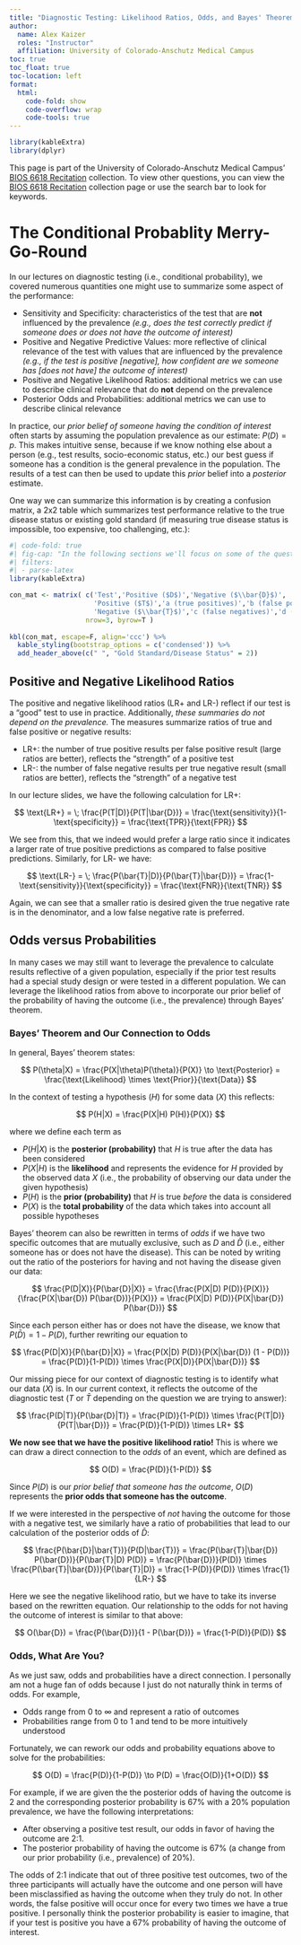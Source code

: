 ```yaml
---
title: "Diagnostic Testing: Likelihood Ratios, Odds, and Bayes' Theorem"
author: 
  name: Alex Kaizer
  roles: "Instructor"
  affiliation: University of Colorado-Anschutz Medical Campus
toc: true
toc_float: true
toc-location: left
format:
  html:
    code-fold: show
    code-overflow: wrap 
    code-tools: true
---
```


```r
library(kableExtra)
library(dplyr)
```

This page is part of the University of Colorado-Anschutz Medical Campus' [BIOS 6618 Recitation](/recitation/index.qmd) collection. To view other questions, you can view the [BIOS 6618 Recitation](/recitation/index.qmd) collection page or use the search bar to look for keywords.


# The Conditional Probablity Merry-Go-Round

In our lectures on diagnostic testing (i.e., conditional probability), we covered numerous quantities one might use to summarize some aspect of the performance:

* Sensitivity and Specificity: characteristics of the test that are **not** influenced by the prevalence *(e.g., does the test correctly predict if someone does or does not have the outcome of interest)*
* Positive and Negative Predictive Values: more reflective of clinical relevance of the test with values that are influenced by the prevalence *(e.g., if the test is positive [negative], how confident are we someone has [does not have] the outcome of interest)*
* Positive and Negative Likelihood Ratios: additional metrics we can use to describe clinical relevance that do **not** depend on the prevalence
* Posterior Odds and Probabilities: additional metrics we can use to describe clinical relevance

In practice, our *prior belief of someone having the condition of interest* often starts by assuming the population prevalence as our estimate: $P(D) = p$. This makes intuitive sense, because if we know nothing else about a person (e.g., test results, socio-economic status, etc.) our best guess if someone has a condition is the general prevalence in the population. The results of a test can then be used to update this *prior* belief into a *posterior* estimate.

One way we can summarize this information is by creating a confusion matrix, a 2x2 table which summarizes test performance relative to the true disease status or existing gold standard (if measuring true disease status is impossible, too expensive, too challenging, etc.):

```r
#| code-fold: true
#| fig-cap: "In the following sections we'll focus on some of the questions relating to the likelihood ratio and the odds/probability distinction from our lectures."
#| filters:
#| - parse-latex
library(kableExtra)

con_mat <- matrix( c('Test','Positive ($D$)','Negative ($\\bar{D}$)', 
                     'Positive ($T$)','a (true positives)','b (false positives)', 
                     'Negative ($\\bar{T}$)','c (false negatives)','d (true negatives)'),
                   nrow=3, byrow=T )
  
kbl(con_mat, escape=F, align='ccc') %>%
  kable_styling(bootstrap_options = c('condensed')) %>%
  add_header_above(c(" ", "Gold Standard/Disease Status" = 2))
```


## Positive and Negative Likelihood Ratios

The positive and negative likelihood ratios (LR+ and LR-) reflect if our test is a "good" test to use in practice. Additionally, *these summaries do not depend on the prevalence.* The measures summarize ratios of true and false positive or negative results:

* LR+: the number of true positive results per false positive result (large ratios are better), reflects the "strength" of a positive test
* LR-: the number of false negative results per true negative result (small ratios are better), reflects the "strength" of a negative test

In our lecture slides, we have the following calculation for LR+:

$$ \text{LR+} = \; \frac{P(T|D)}{P(T|\bar{D})} = \frac{\text{sensitivity}}{1-\text{specificity}} = \frac{\text{TPR}}{\text{FPR}}  $$

We see from this, that we indeed would prefer a large ratio since it indicates a larger rate of true positive predictions as compared to false positive predictions. Similarly, for LR- we have:

$$ \text{LR-} = \; \frac{P(\bar{T}|D)}{P(\bar{T}|\bar{D})} = \frac{1-\text{sensitivity}}{\text{specificity}} = \frac{\text{FNR}}{\text{TNR}} $$

Again, we can see that a smaller ratio is desired given the true negative rate is in the denominator, and a low false negative rate is preferred.


## Odds versus Probabilities

In many cases we may still want to leverage the prevalence to calculate results reflective of a given population, especially if the prior test results had a special study design or were tested in a different population. We can leverage the likelihood ratios from above to incorporate our prior belief of the probability of having the outcome (i.e., the prevalence) through Bayes' theorem. 


### Bayes' Theorem and Our Connection to Odds

In general, Bayes' theorem states:

$$ P(\theta|X) = \frac{P(X|\theta)P(\theta)}{P(X)} \to \text{Posterior} = \frac{\text{Likelihood} \times \text{Prior}}{\text{Data}} $$

In the context of testing a hypothesis ($H$) for some data ($X$) this reflects:

$$ P(H|X) = \frac{P(X|H) P(H)}{P(X)} $$

where we define each term as

* $P(H|X)$ is the **posterior (probability)** that $H$ is true after the data has been considered
* $P(X|H)$ is the **likelihood** and represents the evidence for $H$ provided by the observed data $X$ (i.e., the probability of observing our data under the given hypothesis)
* $P(H)$ is the **prior (probability)** that $H$ is true *before* the data is considered
* $P(X)$ is the **total probability** of the data which takes into account all possible hypotheses

Bayes' theorem can also be rewritten in terms of *odds* if we have two specific outcomes that are mutually exclusive, such as $D$ and $\bar{D}$ (i.e., either someone has or does not have the disease). This can be noted by writing out the ratio of the posteriors for having and not having the disease given our data:

$$ \frac{P(D|X)}{P(\bar{D}|X)} = \frac{\frac{P(X|D) P(D)}{P(X)}}{\frac{P(X|\bar{D}) P(\bar{D})}{P(X)}} = \frac{P(X|D) P(D)}{P(X|\bar{D}) P(\bar{D})} $$

Since each person either has or does not have the disease, we know that $P(\bar{D}) = 1-P(D)$, further rewriting our equation to

$$ \frac{P(D|X)}{P(\bar{D}|X)}  = \frac{P(X|D) P(D)}{P(X|\bar{D}) (1 - P(D))} = \frac{P(D)}{1-P(D)} \times \frac{P(X|D)}{P(X|\bar{D})} $$

Our missing piece for our context of diagnostic testing is to identify what our data ($X$) is. In our current context, it reflects the outcome of the diagnostic test ($T$ or $\bar{T}$ depending on the question we are trying to answer):

$$ \frac{P(D|T)}{P(\bar{D}|T)} =  \frac{P(D)}{1-P(D)} \times \frac{P(T|D)}{P(T|\bar{D})} = \frac{P(D)}{1-P(D)} \times LR+  $$

**We now see that we have the positive likelihood ratio!** This is where we can draw a direct connection to the *odds* of an event, which are defined as

$$ O(D) = \frac{P(D)}{1-P(D)} $$

Since $P(D)$ is our *prior belief that someone has the outcome*, $O(D)$ represents the **prior odds that someone has the outcome**. 


If we were interested in the perspective of *not* having the outcome for those with a negative test, we similarly have a ratio of probabilities that lead to our calculation of the posterior odds of $\bar{D}$:

$$ \frac{P(\bar{D}|\bar{T})}{P(D|\bar{T})} = \frac{P(\bar{T}|\bar{D}) P(\bar{D})}{P(\bar{T}|D) P(D)} = \frac{P(\bar{D})}{P(D)} \times \frac{P(\bar{T}|\bar{D})}{P(\bar{T}|D)} = \frac{1-P(D)}{P(D)} \times \frac{1}{LR-}   $$

Here we see the negative likelihood ratio, but we have to take its inverse based on the rewritten equation. Our relationship to the odds for not having the outcome of interest is similar to that above:

$$ O(\bar{D}) = \frac{P(\bar{D})}{1 - P(\bar{D})} = \frac{1-P(D)}{P(D)} $$



### Odds, What Are You?

As we just saw, odds and probabilities have a direct connection. I personally am not a huge fan of odds because I just do not naturally think in terms of odds. For example,

* Odds range from 0 to $\infty$ and represent a ratio of outcomes
* Probabilities range from 0 to 1 and tend to be more intuitively understood

Fortunately, we can rework our odds and probability equations above to solve for the probabilities:

$$ O(D) = \frac{P(D)}{1-P(D)} \to P(D) = \frac{O(D)}{1+O(D)} $$

For example, if we are given the the posterior odds of having the outcome is 2 and the corresponding posterior probability is 67% with a 20% population prevalence, we have the following interpretations:

* After observing a positive test result, our odds in favor of having the outcome are 2:1.
* The posterior probability of having the outcome is 67% (a change from our prior probability (i.e., prevalence) of 20%).

The odds of 2:1 indicate that out of three positive test outcomes, two of the three participants will actually have the outcome and one person will have been misclassified as having the outcome when they truly do not.  In other words, the false positive will occur once for every two times we have a true positive. I personally think the posterior probability is easier to imagine, that if your test is positive you have a 67% probability of having the outcome of interest.



